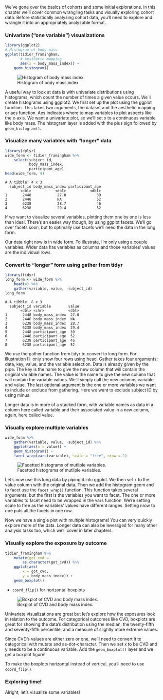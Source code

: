 
We've gone over the basics of cohorts and some initial explorations. In this
chapter we'll cover common wrangling tasks and visually exploring cohort data.
Before statistically analyzing cohort data, you'll need to explore and wrangle
it into an appropriately analyzable format. 

### Univariate ("one variable") visualizations

``` r
library(ggplot2)
# Histogram of body mass
ggplot(tidier_framingham,
	   # Aesthetic mapping
       aes(x = body_mass_index)) +
    geom_histogram()
```

![Histogram of body mass index](images/ch2-v1-histogram.png) 

A useful way to look at data is with univariate distributions using histograms,
which count the number of times a given value occurs. We'll create histograms
using ggplot2. We first set up the plot using the ggplot function. This takes
two arguments, the dataset and the aesthetic mapping or aes function. Aes
indicates where to map variables to plot aspects like the x-axis. We want a
univariate plot, so we'll set x to a continuous variable like body mass. The
histogram layer is added with the plus sign followed by
`geom_histogram()`.

### Visualize many variables with "longer" data

``` r
library(dplyr)
wide_form <- tidier_framingham %>%
    select(subject_id,
           body_mass_index,
           participant_age)
head(wide_form, 4)
```

```
# A tibble: 4 x 3
  subject_id body_mass_index participant_age
       <dbl>           <dbl>           <dbl>
1       2448            27.0              39
2       2448            NA                52
3       6238            28.7              46
4       6238            29.4              52
```

If we want to visualize several variables, plotting them one by one is less than
ideal. There's an easier way though, by using ggplot facets. We'll go over
facets soon, but to optimally use facets we'll need the data in the long form.

Our data right now is in wide form. To illustrate, I'm only using a couple
variables. Wider data has variables as columns and those variables' values are
the individual rows.

### Convert to "longer" form using gather from tidyr

``` r
library(tidyr)
long_form <- wide_form %>%
    head(4) %>%
    gather(variable, value, -subject_id)
long_form
```

```
# A tibble: 8 x 3
  subject_id variable        value
       <dbl> <chr>           <dbl>
1       2448 body_mass_index  27.0
2       2448 body_mass_index  NA  
3       6238 body_mass_index  28.7
4       6238 body_mass_index  29.4
5       2448 participant_age  39  
6       2448 participant_age  52  
7       6238 participant_age  46  
8       6238 participant_age  52  
``` 

We use the gather function from tidyr to convert to long form. For illustration
I'll only show four rows using head. Gather takes four arguments: data, key,
value, and the variable selection. Data is already given by the pipe. The key is
the name to give the new column that will contain the original variable names.
The value is the name to give the new column that will contain the variable
values. We'll simply call the new columns variable and value. The last optional
argument is the one or more variables we want to include or exclude from
gathering. Here we want to exclude subject ID by using minus.

Longer data is in more of a stacked form, with variable names as data in a
column here called variable and their associated value in a new column, again,
here called value.

### Visually explore multiple variables

``` r
wide_form %>%
    gather(variable, value, -subject_id) %>%
    ggplot(aes(x = value)) +
    geom_histogram() +
    facet_wrap(vars(variable), scale = "free", nrow = 1)
``` 

![Facetted histograms of mutliple variables.](images/ch2-v1-two-histograms.png) 

Let's now use this long data by piping it into ggplot. We then set x to the
value column with the original data. Then we add the histogram geom and to facet
use the `facet_wrap()` function. This function takes several arguments,
but the first is the variables you want to facet. The one or more variables to
facet need to be wrapped in the vars function. We're setting scale to free as
the variables' values have different ranges. Setting nrow to one puts all the
facets in one row.

Now we have a single plot with multiple histograms! You can very quickly explore
more of the data. Longer data can also be leveraged for many other analysis
tasks too, which we'll cover in later chapters.

### Visually explore the exposure by outcome

``` r
tidier_framingham %>%
    mutate(got_cvd = 
    	as.character(got_cvd)) %>%
    ggplot(aes(
    	x = got_cvd,
		y = body_mass_index)) +
    geom_boxplot()
```

- `coord_flip()` for horizontal boxplots 

![Boxplot of CVD and body mass index.](images/ch2-v1-boxplot.png) 

Univariate visualizations are great but let's explore how the exposures look in
relation to the outcome. For categorical outcomes like CVD, boxplots are great
for showing the data's distribution using the median, the twenty-fifth and
seventy-fifth percentile, and a measure of slightly more extreme values.

Since CVD's values are either zero or one, we'll need to convert it to
categorical with mutate and as-dot-character. Then we set x to be CVD and y
needs to be a continuous variable. Add the `geom_boxplot()` layer and we
get a boxplot figure!

To make the boxplots horizontal instead of vertical, you'll need to use
`coord_flip()`.

### Exploring time!

Alright, let's visualize some variables!
